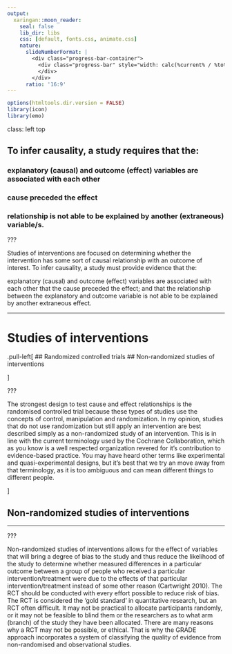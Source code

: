 ```yaml
---
output:
  xaringan::moon_reader:
    seal: false
    lib_dir: libs
    css: [default, fonts.css, animate.css]
    nature:
      slideNumberFormat: |
        <div class="progress-bar-container">
          <div class="progress-bar" style="width: calc(%current% / %total% * 100%);">
          </div>
        </div>
      ratio: '16:9'
---
```


```r
options(htmltools.dir.version = FALSE)
library(icon)
library(emo)
```


class: left top


## To infer causality, a study requires that the:
 
### explanatory (causal) and outcome (effect) variables are associated with each other
### cause preceded the effect
### relationship is not able to be explained by another (extraneous) variable/s.

???


Studies of interventions are focused on determining whether the intervention has some sort of causal relationship with an outcome of interest. To infer causality, a study must provide evidence that the:
 
explanatory (causal) and outcome (effect) variables are associated with each other
that the cause preceded the effect; and
that the relationship between the explanatory and outcome variable is not able to be explained by another extraneous effect.

---

# Studies of interventions

.pull-left[
## Randomized controlled trials
## Non-randomized studies of interventions

]

???

The strongest design to test cause and effect relationships is the randomised controlled trial because these types of studies use the concepts of control, manipulation and randomization. In my opinion, studies that do not use randomization but still apply an intervention are best described simply as a non-randomized study of an intervention. This is in line with the current terminology used by the Cochrane Collaboration, which as you know is a well respected organization revered for it's contribution to evidence-based practice. You may have heard other terms like experimental and quasi-experimental designs, but it's best that we try an move away from that terminology, as it is too ambiguous and can mean different things to different people.

]


## Non-randomized studies of interventions


---




???

Non-randomized studies of interventions allows for the effect of variables that will bring a degree of bias to the study and thus reduce the likelihood of the study to determine whether measured differences in a particular outcome between a group of people who received a particular intervention/treatment were due to the effects of that particular intervention/treatment instead of some other reason (Cartwright 2010). The RCT should be conducted with every effort possible to reduce risk of bias. The RCT is considered the &lsquo;gold standard&rsquo; in quantitative research, but an RCT often difficult. It may not be practical to allocate participants randomly, or it may not be feasible to blind them or the researchers as to what arm (branch) of the study they have been allocated. There are many reasons why a RCT may not be possible, or ethical. That is why the GRADE approach incorporates a system of classifying the quality of evidence from non-randomised and observational studies.
